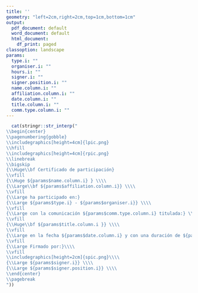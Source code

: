 ```yaml
---
title: ''
geometry: "left=2cm,right=2cm,top=1cm,bottom=1cm"
output:
  pdf_document: default
  word_document: default
  html_document:
    df_print: paged
classoption: landscape
params:
  type.i: ""
  organiser.i: ""
  hours.i: ""
  signer.i: ""
  signer.position.i: ""
  name.column.i: ""
  affiliation.column.i: ""
  date.column.i: ""
  title.column.i: ""
  comm.type.column.i: ""
---
```

```r
  cat(stringr::str_interp("
\\begin{center}
\\pagenumbering{gobble}
\\includegraphics[height=4cm]{lpic.png} 
\\hfill
\\includegraphics[height=4cm]{rpic.png}
\\linebreak
\\bigskip
{\\Huge\\bf Certificado de participación} 
\\vfill
{\\Huge ${params$name.column.i} } \\\\
{\\Large\\bf ${params$affiliation.column.i}} \\\\
\\vfill
{\\Large ha participado en:}
{\\Large ${params$type.i} - ${params$organiser.i}} \\\\
\\vfill
{\\Large con la comunicación ${params$comm.type.column.i} titulada:} \\\\
\\vfill
{\\Huge\\bf ${params$title.column.i }} \\\\
\\vfill
{\\Large en la fecha ${params$date.column.i} y con una duración de ${params$hours.i} hora(s).} \\\\
\\vfill
{\\Large Firmado por:}\\\\
\\vfill
\\includegraphics[height=2cm]{spic.png}\\\\
{\\Large ${params$signer.i}} \\\\
{\\Large ${params$signer.position.i}} \\\\
\\end{center}
\\pagebreak
"))
```
